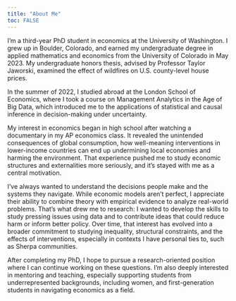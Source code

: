 ```yaml
---
title: "About Me"
toc: FALSE
---
```


I’m a third-year PhD student in economics at the University of Washington. I grew up in Boulder, Colorado, and earned my undergraduate degree in applied mathematics and economics from the University of Colorado in May 2023. My undergraduate honors thesis, advised by Professor Taylor Jaworski, examined the effect of wildfires on U.S. county-level house prices. 

In the summer of 2022, I studied abroad at the London School of Economics, where I took a course on Management Analytics in the Age of Big Data, which introduced me to the applications of statistical and causal inference in decision-making under uncertainty.

My interest in economics began in high school after watching a documentary in my AP economics class. It revealed the unintended consequences of global consumption, how well-meaning interventions in lower-income countries can end up undermining local economies and harming the environment. That experience pushed me to study economic structures and externalities more seriously, and it’s stayed with me as a central motivation.

I’ve always wanted to understand the decisions people make and the systems they navigate. While economic models aren’t perfect, I appreciate their ability to combine theory with empirical evidence to analyze real-world problems. That’s what drew me to research: I wanted to develop the skills to study pressing issues using data and to contribute ideas that could reduce harm or inform better policy. Over time, that interest has evolved into a broader commitment to studying inequality, structural constraints, and the effects of interventions, especially in contexts I have personal ties to, such as Sherpa communities.

After completing my PhD, I hope to pursue a research-oriented position where I can continue working on these questions. I’m also deeply interested in mentoring and teaching, especially supporting students from underrepresented backgrounds, including women, and first-generation students in navigating economics as a field.

